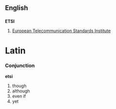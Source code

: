==English==

==={{abbreviation}}===
'''ETSI'''

# [[w:European Telecommunication Standards Institute|European Telecommunication Standards Institute]]

=Latin=

===Conjunction===

'''etsi'''

#though
#although
#even if
#yet